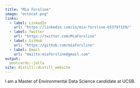 ```yaml
---
title: "Mia Forsline"
image: "octocat.png"
links:
  - label: LinkedIn
    url: "https://linkedin.com/in/mia-forsline-b53797159/"
  - label: Twitter
    url: "https://twitter.com/MiaForsline"
  - label: GitHub
    url: "https://github.com/miaforsline"
  - label: Email
    url: "mailto:miaforsline@gmail.com"
output:
  postcards::jolla
site: distill::distill_website
---
```

 
I am a Master of Environmental Data Science candidate at UCSB. 
